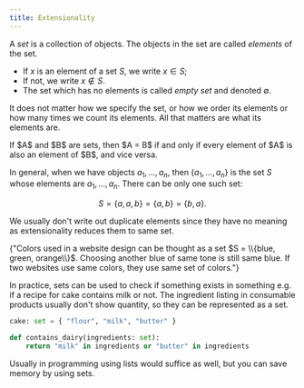 ```yaml
---
title: Extensionality
---
```



<!--This file contains text from Open Logic Project, used under CC BY 4.0. License.
Content is modified to fit computer science approach, see README.md-->

<!-- SOURCE: OLP -->
A _set_ is a collection of objects.
The objects in the set are called _elements_ of the set.

- If $x$ is an element of a set $S$, we write $x \in S$;
- If not, we write $x \notin S$.
- The set which has no elements is called _empty set_ and denoted $\emptyset$.

It does not matter how we specify the set, or how we order its elements or how many times we count its elements.
All that matters are what its elements are.

<Definition name="Extensionality">
    If $A$ and $B$ are sets, then $A = B$ if and only if every element of $A$ is also an element of $B$, and vice versa.
</Definition>

In general, when we have objects $a_1, \ldots, a_n$, then $\{a_1, \ldots, a_n\}$ is the set $S$ whose elements are $a_1, \ldots, a_n$.
There can be only one such set:

$$
    S = \{ a, a, b \} = \{ a, b \} = \{ b, a \}.
$$
<!-- END SOURCE: OLP -->

We usually don't write out duplicate elements since they have no meaning as extensionality reduces them to same set.

<Example name="Color Palette">
    {"Colors used in a website design can be thought as a set $S = \\{blue, green, orange\\}$. Choosing another blue of same tone is still same blue. If two websites use same colors, they use same set of colors."}
</Example>

In practice, sets can be used to check if something exists in something e.g. if a recipe for cake contains milk or not.
The ingredient listing in consumable products usually don't show quantity, so they can be represented as a set.

```python
cake: set = { "flour", "milk", "butter" }

def contains_dairy(ingredients: set):
    return "milk" in ingredients or "butter" in ingredients
```

Usually in programming using lists would suffice as well, but you can save memory by using sets.
